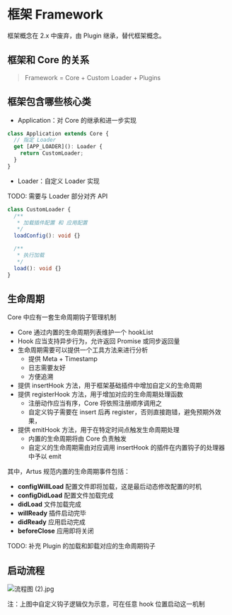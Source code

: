 # 框架 Framework


<Callout type='info' emoji='ℹ️'>
  框架概念在 2.x 中废弃，由 Plugin 继承，替代框架概念。
</Callout>

## 框架和 Core 的关系

> Framework = Core + Custom Loader + Plugins

## 框架包含哪些核心类

- Application：对 Core 的继承和进一步实现

```ts
class Application extends Core {
  // 指定 Loader
  get [APP_LOADER](): Loader {
    return CustomLoader;
  }
}
```

- Loader：自定义 Loader 实现

TODO: 需要与 Loader 部分对齐 API

```ts
class CustomLoader {
  /**
   * 加载插件配置 和 应用配置
   */
  loadConfig(): void {}

  /**
   * 执行加载
   */
  load(): void {}
}
```

## 生命周期

Core 中应有一套生命周期钩子管理机制

- Core 通过内置的生命周期列表维护一个 hookList
- Hook 应当支持异步行为，允许返回 Promise 或同步返回量
- 生命周期需要可以提供一个工具方法来进行分析
  - 提供 Meta + Timestamp
  - 日志需要友好
  - 方便追溯
- 提供 insertHook 方法，用于框架基础插件中增加自定义的生命周期
- 提供 registerHook 方法，用于增加对应的生命周期处理函数
  - 注册动作应当有序，Core 将依照注册顺序调用之
  - 自定义钩子需要在 insert 后再 register，否则直接跑错，避免预期外效果，
- 提供 emitHook 方法，用于在特定时间点触发生命周期处理
  - 内置的生命周期将由 Core 负责触发
  - 自定义的生命周期需由对应调用 insertHook 的插件在内置钩子的处理器中予以 emit

其中，Artus 规范内置的生命周期事件包括：

- **configWillLoad** 配置文件即将加载，这是最后动态修改配置的时机
- **configDidLoad** 配置文件加载完成
- **didLoad** 文件加载完成
- **willReady** 插件启动完毕
- **didReady** 应用启动完成
- **beforeClose** 应用即将关闭

TODO: 补充 Plugin 的加载和卸载对应的生命周期钩子

## 启动流程

![流程图 (2).jpg](../assets/lifecycle.png)

注：上图中自定义钩子逻辑仅为示意，可在任意 hook 位置启动这一机制

